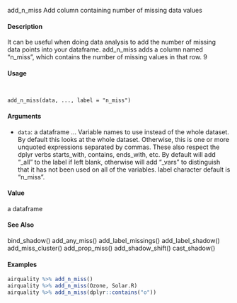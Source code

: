 
add_n_miss Add column containing number of missing data values

####  Description 

It can be useful when doing data analysis to add the number of missing data points into your
dataframe. add_n_miss adds a column named "n_miss", which contains the number of missing
values in that row.
9

####  Usage 
<pre><code>

add_n_miss(data, ..., label = "n_miss")
</code></pre>
#### Arguments 

* ``data``:  a dataframe
... Variable names to use instead of the whole dataset. By default this looks at
the whole dataset. Otherwise, this is one or more unquoted expressions separated
by commas. These also respect the dplyr verbs starts_with, contains,
ends_with, etc. By default will add "_all" to the label if left blank, otherwise
will add "_vars" to distinguish that it has not been used on all of the variables.
label character default is "n_miss".

#### Value 

a dataframe

#### See Also 

bind_shadow() add_any_miss() add_label_missings() add_label_shadow() add_miss_cluster()
add_prop_miss() add_shadow_shift() cast_shadow()

#### Examples 
```r

airquality %>% add_n_miss()
airquality %>% add_n_miss(Ozone, Solar.R)
airquality %>% add_n_miss(dplyr::contains("o"))
```
